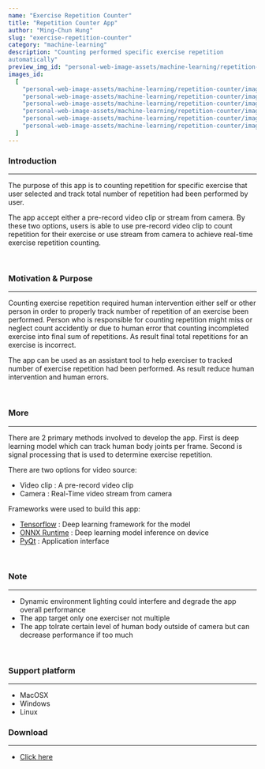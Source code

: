 ```yaml
---
name: "Exercise Repetition Counter"
title: "Repetition Counter App"
author: "Ming-Chun Hung"
slug: "exercise-repetition-counter"
category: "machine-learning"
description: "Counting performed specific exercise repetition
automatically"
preview_img_id: "personal-web-image-assets/machine-learning/repetition-counter/preview"
images_id:
  [
    "personal-web-image-assets/machine-learning/repetition-counter/image1",
    "personal-web-image-assets/machine-learning/repetition-counter/image2",
    "personal-web-image-assets/machine-learning/repetition-counter/image3",
    "personal-web-image-assets/machine-learning/repetition-counter/image4",
    "personal-web-image-assets/machine-learning/repetition-counter/image5",
    "personal-web-image-assets/machine-learning/repetition-counter/image6",
  ]
---
```


### Introduction

---

The purpose of this app is to counting repetition for specific exercise that user
selected and track total number of repetition had been performed by user.

The app accept either a pre-record video clip or stream from camera. By these
two options, users is able to use pre-record video clip to count repetition for
their exercise or use stream from camera to achieve real-time exercise repetition
counting.

<br />

### Motivation & Purpose

---

Counting exercise repetition required human intervention either self or other person
in order to properly track number of repetition of an exercise been performed. Person
who is responsible for counting repetition might miss or neglect count accidently or
due to human error that counting incompleted exercise into final sum of repetitions.
As result final total repetitions for an exercise is incorrect.

The app can be used as an assistant tool to help exerciser to tracked number of
exercise repetition had been performed. As result reduce human intervention and human
errors.

<br />

### More

---

There are 2 primary methods involved to develop the app. First is deep learning model which
can track human body joints per frame. Second is signal processing that is used to determine
exercise repetition.

There are two options for video source:

- Video clip : A pre-record video clip
- Camera : Real-Time video stream from camera

Frameworks were used to build this app:

- [Tensorflow](https://www.tensorflow.org/) : Deep learning framework for the model
- [ONNX Runtime](https://onnxruntime.ai/) : Deep learning model inference on device
- [PyQt](https://wiki.qt.io/Qt_for_Python) : Application interface

<br />

### Note

---

- Dynamic environment lighting could interfere and degrade the app
  overall performance
- The app target only one exerciser not multiple
- The app tolrate certain level of human body outside of camera but
  can decrease performance if too much

<br />

### Support platform

---

- MacOSX
- Windows
- Linux

### Download

---

- [Click here](https://mega.nz/folder/WJhi0ZTK#eWCuymKMZLN0NJTfE995Bg)

<br />

